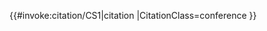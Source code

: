 <includeonly>{{#invoke:citation/CS1|citation
|CitationClass=conference
}}</includeonly><noinclude>
{{documentation}}
</noinclude>